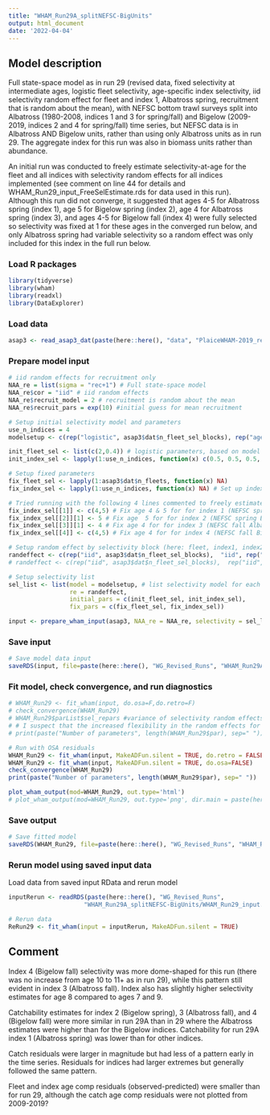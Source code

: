 ```yaml
---
title: "WHAM_Run29A_splitNEFSC-BigUnits"
output: html_document
date: '2022-04-04'
---
```


## Model description
Full state-space model as in run 29 (revised data, fixed selectivity at intermediate ages, logistic fleet selectivity, age-specific index selectivity, iid selectivity random effect for fleet and index 1, Albatross spring, recruitment that is random about the mean), with NEFSC bottom trawl surveys split into Albatross (1980-2008, indices 1 and 3 for spring/fall) and Bigelow (2009-2019, indices 2 and 4 for spring/fall) time series, but NEFSC data is in Albatross AND Bigelow units, rather than using only Albatross units as in run 29. The aggregate index for this run was also in biomass units rather than abundance. 

An initial run was conducted to freely estimate selectivity-at-age for the fleet and all indices with selectivity random effects for all indices implemented (see comment on line 44 for details and WHAM_Run29_input_FreeSelEstimate.rds for data used in this run). Although this run did not converge, it suggested that ages 4-5 for Albatross spring (index 1), age 5 for Bigelow spring (index 2), age 4 for Albatross spring (index 3), and ages 4-5 for Bigelow fall (index 4) were fully selected so selectivity was fixed at 1 for these ages in the converged run below, and only Albatross spring had variable selectivity so a random effect was only included for this index in the full run below. 

### Load R packages
```r
library(tidyverse)
library(wham)
library(readxl)
library(DataExplorer)
```

### Load data
```r
asap3 <- read_asap3_dat(paste(here::here(), "data", "PlaiceWHAM-2019_revised_NEFSC-LW-WAA_splitNEFSC-BigUnit.DAT", sep="/"))
```

### Prepare model input
```r
# iid random effects for recruitment only 
NAA_re = list(sigma = "rec+1") # Full state-space model
NAA_re$cor = "iid" # iid random effects
NAA_re$recruit_model = 2 # recruitment is random about the mean
NAA_re$recruit_pars = exp(10) #initial guess for mean recruitment

# Setup initial selectivity model and parameters
use_n_indices = 4
modelsetup <- c(rep("logistic", asap3$dat$n_fleet_sel_blocks), rep("age-specific", use_n_indices))

init_fleet_sel <- list(c(2,0.4)) # logistic parameters, based on model type
init_index_sel <- lapply(1:use_n_indices, function(x) c(0.5, 0.5, 0.5, 1, 1, 0.5, 0.5, 0.5, 0.5, 0.5, 0.5))

# Setup fixed parameters
fix_fleet_sel <- lapply(1:asap3$dat$n_fleets, function(x) NA) 
fix_index_sel <- lapply(1:use_n_indices, function(x) NA) # Set up index object

# Tried running with the following 4 lines commented to freely estimate all survey selectivities-at-age and no survey selectivity random effect (line 52 uncommented, line 51 commented) 
fix_index_sel[[1]] <- c(4,5) # Fix age 4 & 5 for for index 1 (NEFSC spring Albatross)
fix_index_sel[[2]][1] <- 5 # Fix age  5 for for index 2 (NEFSC spring Bigelow)
fix_index_sel[[3]][1] <- 4 # Fix age 4 for for index 3 (NEFSC fall Albatross)
fix_index_sel[[4]] <- c(4,5) # Fix age 4 for for index 4 (NEFSC fall Bigelow)

# Setup random effect by selectivity block (here: fleet, index1, index2, index3, index4)
randeffect <- c(rep("iid", asap3$dat$n_fleet_sel_blocks),  "iid", rep("none", 3)) # Don't include selectivity random effects for surveys except for Albatross spring, use to freely estimate selectivity for fleets
# randeffect <- c(rep("iid", asap3$dat$n_fleet_sel_blocks),  rep("iid", use_n_indices)) # Don't include selectivity random effects for surveys, use to freely estimate selectivity for fleets

# Setup selectivity list
sel_list <- list(model = modelsetup, # list selectivity model for each fleet and index
                 re = randeffect,
                 initial_pars = c(init_fleet_sel, init_index_sel),
                 fix_pars = c(fix_fleet_sel, fix_index_sel))

input <- prepare_wham_input(asap3, NAA_re = NAA_re, selectivity = sel_list, model_name = "WHAM_Run29") 
```

### Save input
```r
# Save model data input
saveRDS(input, file=paste(here::here(), "WG_Revised_Runs", "WHAM_Run29A_splitNEFSC-BigUnits", "WHAM_Run29_input.rds", sep="/"))
```

### Fit model, check convergence, and run diagnostics
```r
# WHAM_Run29 <- fit_wham(input, do.osa=F,do.retro=F) 
# check_convergence(WHAM_Run29)
# WHAM_Run29$parList$sel_repars #variance of selectivity random effects -> 0 for (last 3) surveys except first (Albatross Spring?) 
# # I suspect that the increased flexibility in the random effects for numbers at age negates the need for selectivity RE for these surveys. So, perhaps try removing the selectivity re for at least the last 3 surveys.
# print(paste("Number of parameters", length(WHAM_Run29$par), sep=" "))

# Run with OSA residuals
WHAM_Run29 <- fit_wham(input, MakeADFun.silent = TRUE, do.retro = FALSE, do.osa=FALSE) 
WHAM_Run29 <- fit_wham(input, MakeADFun.silent = TRUE, do.osa=FALSE) 
check_convergence(WHAM_Run29)
print(paste("Number of parameters", length(WHAM_Run29$par), sep=" "))

plot_wham_output(mod=WHAM_Run29, out.type='html')
# plot_wham_output(mod=WHAM_Run29, out.type='png', dir.main = paste(here::here(), "WHAM_Run29", sep="/"))
```

### Save output
```r
# Save fitted model
saveRDS(WHAM_Run29, file=paste(here::here(), "WG_Revised_Runs", "WHAM_Run29A_splitNEFSC-BigUnits", "WHAM_Run29_model.rds", sep="/"))
```

### Rerun model using saved input data
Load data from saved input RData and rerun model
```r
inputRerun <- readRDS(paste(here::here(), "WG_Revised_Runs",
                     "WHAM_Run29A_splitNEFSC-BigUnits/WHAM_Run29_input.rds", sep="/"))

# Rerun data
ReRun29 <- fit_wham(input = inputRerun, MakeADFun.silent = TRUE)
```

## Comment
Index 4 (Bigelow fall) selectivity was more dome-shaped for this run (there was no increase from age 10 to 11+ as in run 29), while this pattern still evident in index 3 (Albatross fall). Index also has slightly higher selectivity estimates for age 8 compared to ages 7 and 9. 

Catchability estimates for index 2 (Bigelow spring), 3 (Albatross fall), and 4 (Bigelow fall) were more similar in run 29A than in 29 where the Albatross estimates were higher than for the Bigelow indices. Catchability for run 29A index 1 (Albatross spring) was lower than for other indices. 

Catch residuals were larger in magnitude but had less of a pattern early in the time series. Residuals for indices had larger extremes but generally followed the same pattern. 

Fleet and index age comp residuals (observed-predicted) were smaller than for run 29, although the catch age comp residuals were not plotted from 2009-2019? 


